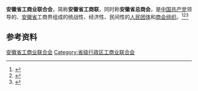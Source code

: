 {{Infobox PRCG
|color     = #828281
|机构名称 = 安徽省工商业联合会
|机构名称2 = 安徽省总商会
|对国外称 = 
|加挂牌子 = 
|合署办公 = 
|中共合署办公 = 
|人员名称 = 
|人员链接 = 
|届数     = 
|任期始   = 
|任期终   = 
|职位1    = 主席
|人员1    = [[王翠凤|王翠凤]]
|衔级1    = 
|职位2    = 党组书记
|职数2    = 
|人员2    = [[胡春华_(1974年)|胡春华]]
|人数2    = 
|上级机构 = [[中华全国工商业联合会|中华全国工商业联合会]]
|中共上级 = [[中国共产党安徽省委员会|中国共产党安徽省委员会]]
|中共本级 = 中国共产党安徽省工商业联合会党组
|本级纪检监察 = 
|机构类型 = [[人民团体|人民团体]]、[[商会组织|商会组织]]
|行政级别 = 正地厅级
|授权法源 = 
|组织法规 = 中国工商业联合会章程
|职能     = 
|职责     = 
|权限     = 
|电话     = 
|官网     = [https://www.ahgcc.cn/ 安徽省工商联]
|场所1    = 
|地址1    =
|邮址1    =
|邮编1    = 
|电话1    = 
|交通1    =
|官网1    =
|被接替者 =
|时期1    =
|机构1    =
|接替者   =
}}
'''安徽省工商业联合会'''，简称'''安徽省工商联'''，同时称'''安徽省总商会'''，是[[中国共产党|中国共产党]]领导的、[[安徽省|安徽省]]工商界组成的统战性、经济性、民间性的[[人民团体|人民团体]]和[[商会组织|商会组织]]。<ref>{{Cite book|title=毛泽东经济思想大辞典|author=顾龙生主编; 乔东光, 张胜彬副主编|publisher=辽宁人民出版社|year=1993|isbn=|location=沈阳|pages=}}</ref><ref>{{Cite book|title=新语词大词典|author=韩明安主编|publisher=黑龙江人民出版社|year=1991|isbn=|location=哈尔滨|pages=}}</ref><ref>{{Cite book|title=安徽百科全书|author=《安徽百科全书》编纂工作委员会,《安徽百科全书》编辑委员会编|publisher=南京大学出版社|year=1994|isbn=|location=南京|pages=}}</ref>

== 参考资料 ==
{{reflist}}

{{中华人民共和国各省级行政区|工商业联合会}}

[[Category:安徽省工商业联合会|]]
[[Category:省级行政区工商业联合会|Category:省级行政区工商业联合会]]